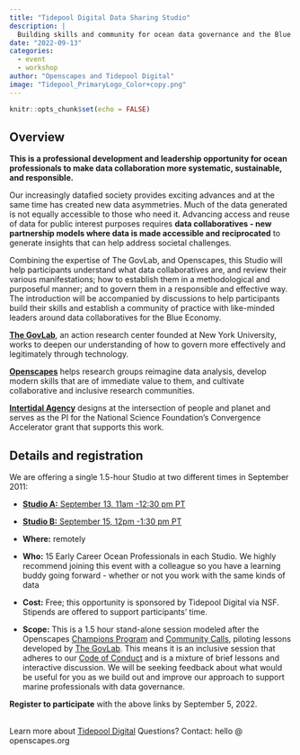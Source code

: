 ```yaml
---
title: "Tidepool Digital Data Sharing Studio"
description: |
  Building skills and community for ocean data governance and the Blue Economy
date: "2022-09-13"
categories: 
  - event 
  - workshop
author: "Openscapes and Tidepool Digital"
image: "Tidepool_PrimaryLogo_Color+copy.png"
---
```


```r
knitr::opts_chunk$set(echo = FALSE)
```

## Overview

**This is a professional development and leadership opportunity for ocean professionals to make data collaboration more systematic, sustainable, and responsible.**

Our increasingly datafied society provides exciting advances and at the same time has created new data asymmetries. Much of the data generated is not equally accessible to those who need it. Advancing access and reuse of data for public interest purposes requires **data collaboratives - new partnership models where data is made accessible and reciprocated** to generate insights that can help address societal challenges.

Combining the expertise of The GovLab, and Openscapes, this Studio will help participants understand what data collaboratives are, and review their various manifestations; how to establish them in a methodological and purposeful manner; and to govern them in a responsible and effective way. The introduction will be accompanied by discussions to help participants build their skills and establish a community of practice with like-minded leaders around data collaboratives for the Blue Economy.

[**The GovLab**](https://thegovlab.org/), an action research center founded at New York University, works to deepen our understanding of how to govern more effectively and legitimately through technology.

[**Openscapes**](https://openscapes.org) helps research groups reimagine data analysis, develop modern skills that are of immediate value to them, and cultivate collaborative and inclusive research communities.

[**Intertidal Agency**](https://intertidal.agency/) designs at the intersection of people and planet and serves as the PI for the National Science Foundation's Convergence Accelerator grant that supports this work.

## Details and registration

We are offering a single 1.5-hour Studio at two different times in September 2011:

-   [**Studio A:** September 13, 11am -12:30 pm PT](https://www.eventbrite.com/e/tidepool-digital-data-sharing-studio-a-tickets-390849129267)

-   [**Studio B:** September 15, 12pm -1:30 pm PT](https://www.eventbrite.com/e/tidepool-digital-data-sharing-studio-b-tickets-390853291717)

-   **Where:** remotely

-   **Who:** 15 Early Career Ocean Professionals in each Studio. We highly recommend joining this event with a colleague so you have a learning buddy going forward - whether or not you work with the same kinds of data

-   **Cost:** Free; this opportunity is sponsored by Tidepool Digital via NSF. Stipends are offered to support participants' time. 

-   **Scope:** This is a 1.5 hour stand-alone session modeled after the Openscapes [Champions Program](https://openscapes.org/champions) and [Community Calls](https://www.openscapes.org/tags/community-call/), piloting lessons developed by [The GovLab](https://thegovlab.org/). This means it is an inclusive session that adheres to our [Code of Conduct](https://www.openscapes.org/code-of-conduct/) and is a mixture of brief lessons and interactive discussion. We will be seeking feedback about what would be useful for you as we build out and improve our approach to support marine professionals with data governance.

**Register to participate** with the above links by September 5, 2022.

\
Learn more about [Tidepool Digital](https://intertidal.agency/tidepooldigital) Questions? Contact: hello \@ openscapes.org
